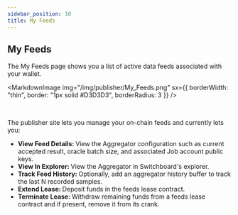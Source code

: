 ```yaml
---
sidebar_position: 10
title: My Feeds
---
```



## My Feeds

The My Feeds page shows you a list of active data feeds associated with your
wallet.

<MarkdownImage
  img="/img/publisher/My_Feeds.png"
  sx={{ borderWidth: "thin", border: "1px solid #D3D3D3", borderRadius: 3 }}
/>

<br />

The publisher site lets you manage your on-chain feeds and currently lets you:

<Grid container spacing={3} justifyContent="space-around">
  <Grid item md={3} order={{ xs: 2, md: 1 }}>
    <MarkdownImage
      img="/img/publisher/My_Feeds_Actions.png"
      sx={{ borderWidth: "thin", border: "1px solid #D3D3D3", borderRadius: 3 }}
    />
  </Grid>
  <Grid item md={7} order={{ xs: 1, md: 2 }}>
    <ul>
      <li>
        <b>View Feed Details: </b> View the Aggregator configuration such as
        current accepted result, oracle batch size, and associated Job account
        public keys.
      </li>
      <li>
        <b>View In Explorer: </b> View the Aggregator in Switchboard's explorer.
      </li>
      <li>
        <b>Track Feed History: </b> Optionally, add an aggregator history buffer
        to track the last N recorded samples.
      </li>
      <li>
        <b>Extend Lease: </b> Deposit funds in the feeds lease contract.
      </li>
      <li>
        <b>Terminate Lease: </b> Withdraw remaining funds from a feeds lease
        contract and if present, remove it from its crank.
      </li>
    </ul>
  </Grid>
</Grid>
